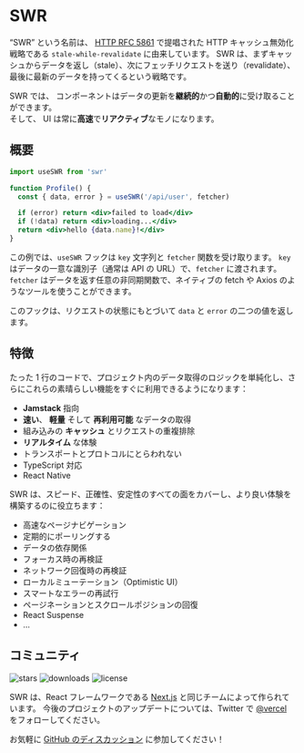 
# SWR

<Features/>

“SWR” という名前は、 [HTTP RFC 5861](https://tools.ietf.org/html/rfc5861) で提唱された HTTP キャッシュ無効化戦略である `stale-while-revalidate` に由来しています。
SWR は、まずキャッシュからデータを返し（stale）、次にフェッチリクエストを送り（revalidate）、最後に最新のデータを持ってくるという戦略です。

<Callout emoji="✅">
  SWR では、 コンポーネントはデータの更新を<strong>継続的</strong>かつ<strong>自動的</strong>に受け取ることができます。
  <br/>
  そして、 UI は常に<strong>高速</strong>で<strong>リアクティブ</strong>なモノになります。
</Callout>

## 概要

```jsx
import useSWR from 'swr'

function Profile() {
  const { data, error } = useSWR('/api/user', fetcher)

  if (error) return <div>failed to load</div>
  if (!data) return <div>loading...</div>
  return <div>hello {data.name}!</div>
}
```

この例では、`useSWR` フックは `key` 文字列と `fetcher` 関数を受け取ります。 `key` はデータの一意な識別子（通常は API の URL）で、`fetcher` に渡されます。
`fetcher` はデータを返す任意の非同期関数で、ネイティブの fetch や Axios のようなツールを使うことができます。

このフックは、リクエストの状態にもとづいて `data` と `error` の二つの値を返します。

## 特徴

たった 1 行のコードで、プロジェクト内のデータ取得のロジックを単純化し、さらにこれらの素晴らしい機能をすぐに利用できるようになります：

- **Jamstack** 指向
- **速い**、 **軽量** そして **再利用可能** なデータの取得
- 組み込みの **キャッシュ** とリクエストの重複排除
- **リアルタイム** な体験
- トランスポートとプロトコルにとらわれない
- TypeScript 対応
- React Native

SWR は、スピード、正確性、安定性のすべての面をカバーし、より良い体験を構築するのに役立ちます：
- 高速なページナビゲーション
- 定期的にポーリングする
- データの依存関係
- フォーカス時の再検証
- ネットワーク回復時の再検証
- ローカルミューテーション（Optimistic UI）
- スマートなエラーの再試行
- ページネーションとスクロールポジションの回復
- React Suspense
- ...

## コミュニティ

<p className="flex h-6">
  <img alt="stars" src="https://badgen.net/github/stars/vercel/swr" className="inline-block mr-2"/>
  <img alt="downloads" src="https://badgen.net/npm/dt/swr" className="inline-block mr-2"/>
  <img alt="license" src="https://badgen.net/npm/license/swr" className="inline-block mr-2"/>
</p>

SWR は、React フレームワークである [Next.js](https://nextjs.org) と同じチームによって作られています。
今後のプロジェクトのアップデートについては、Twitter で [@vercel](https://twitter.com/vercel) をフォローしてください。

お気軽に [GitHub のディスカッション](https://github.com/vercel/swr/discussions) に参加してください！
